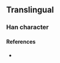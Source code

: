 {{character info/new}}
==Translingual==

===Han character===
{{Han char|rn=15|rad=冫|as=06|sn=8|four=|canj=IMYIU|ids=⿰冫充}}

====References====
* {{Han ref|kx=0132.201|dkj=|dj=|hdz=|uh=34CD|ud=13517|bh=|bd=}}